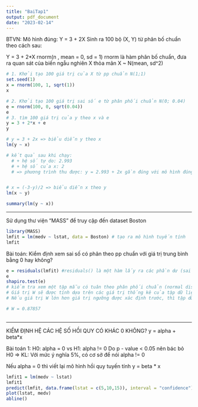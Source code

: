```yaml
---
title: "BaiTap1"
output: pdf_document
date: "2023-02-14"
---
```

BTVN: Mô hình đúng: Y = 3 + 2X
Sinh ra 100 bộ (X, Y) từ phân bố chuẩn theo cách sau:
   
Y = 3 + 2*X
rnorm(n , mean = 0, sd = 1) 
rnorm là hàm phân bố chuẩn, đưa ra quan sát của biến ngẫu nghiên X thỏa mãn X ~ N(mean, sd^2)


```r
# 1. Khởi tạo 100 giá trị của X từ pp chuẩn N(1;1)
set.seed(1)
x = rnorm(100, 1, sqrt(1))
x

# 2. Khởi tạo 100 giá trị sai số e từ phân phối chuẩn N(0; 0.04)
e = rnorm(100, 0, sqrt(0.04))
e
# 3. tìm 100 giá trị của y theo x và e
y = 3 + 2*x + e
y

# y = 3 + 2x => biểu diễn y theo x
lm(y ~ x)

# kết quả sau khi chạy:
  # + hệ số tự do: 2.993
  # + hệ số của x: 2
  # => phương trình thu được: y = 2.993 + 2x gần đúng với mô hình đúng y = 3 + 2x


# x = (-3-y)/2 => biểu diễn x theo y
lm(x ~ y)

summary(lm(y ~ x))

```


**********************************************************************************************
Sử dụng thư viện "MASS" để truy cập đến dataset Boston
```r
library(MASS)
lmfit = lm(medv ~ lstat, data = Boston) # tạo ra mô hình tuyến tính 
lmfit
```


Bài toán: Kiểm định xem sai số có phân theo pp chuẩn với giá trị trung bình bằng 0 hay không?

```r

e = residuals(lmfit) #residuals() là một hàm lấy ra các phần dư (sai số) từ mô hình
e
shapiro.test(e) 
# kiểm tra xem một tập mẫu có tuân theo phân phối chuẩn (normal distribution) hay không
# Giá trị W sẽ được tính dựa trên các giá trị thống kê của tập dữ liệu. 
# Nếu giá trị W lớn hơn giá trị ngưỡng được xác định trước, thì tập dữ liệu sẽ được coi là tuân theo phân phối chuẩn.

# W = 0.87857



```







**********************************************************************************************
KIỂM ĐỊNH HỆ CÁC HỆ SỐ HỒI QUY CÓ KHÁC 0 KHÔNG?
y = alpha + beta*x



Bài toán 1:
H0: alpha = 0 vs H1: alpha != 0
Do p - value < 0.05 nên bác bỏ H0
=> KL: Với mức ý nghĩa 5%, có cơ sở để nói alpha != 0

Nếu alpha = 0 thì viết lại mô hình hồi quy tuyến tính y = beta * x

```r
lmfit1 = lm(medv ~ lstat)
lmfit1
predict(lmfit, data.frame(lstat = c(5,10,15)), interval = "confidence")
plot(lstat, medv)
abline()
```





